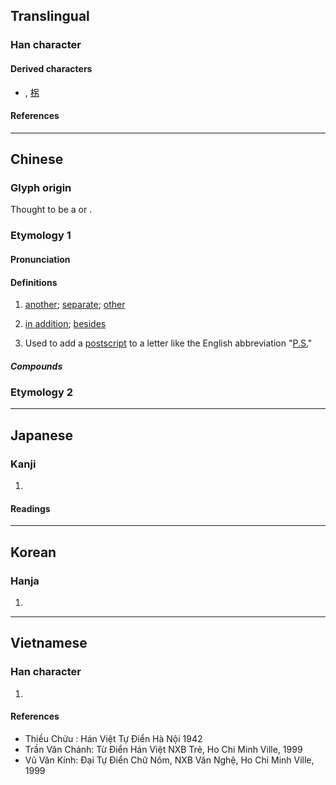 {{also|叧|加|叻}}
{{character info}}
==Translingual==
{{stroke order|strokes=5}}

===Han character===
{{Han char|rn=30|rad=口|as=02|sn=5|four=60427|canj=RKS|ids=⿱口力}}

====Derived characters====
* {{lang|und|sc=Hani|[[拐]]}},<!-- Japanese form slightly simplified --> [[柺]]

====References====
{{Han ref|kx=0172.010|dkj=03235|dj=0382.030|hdz=10574.050|uh=53E6}}

----

==Chinese==
{{zh-forms|alt=叧}}

===Glyph origin===
Thought to be a {{liushu|p}} or {{Han compound|口|t1=|力|ls=ic}}.

===Etymology 1===

====Pronunciation====
{{zh-pron
|m=lìng
|c=ling6
|h=pfs=nang
|mn=lēng
|mc=
|oc=y
|ma=y
|cat=a,adv
}}

====Definitions====
{{zh-hanzi}}

# [[another]]; [[separate]]; [[other]]
#: {{zh-x|另 一 回 事|another thing}}
#: {{zh-x|另計|to count separately}}
# [[in addition]]; [[besides]]
#: {{zh-x|另 有 打算|to have other plans}}
#: {{zh-x|另請高明|to find someone better qualified (than myself)}}
# Used to add a [[postscript]] to a letter like the English abbreviation "[[P.S.]]" {{attention|zh|needs check}}

=====Compounds=====
{{zh-der|孤另|另當別論|另眼相待|另起煙爨|另碼事|另結新歡|另眼相看|另闢蹊徑|另有|另起爐灶|另請高明|另一半|各門另戶|另立門戶|另眼看待|另具匠心|分另|另闢新徑|孤另另|另日|另巍巍|另謀發展|另外|另式|另搭架子|各衣另飯|另開生面|另行|另般|另眼|另有下文|另娶|另類|替另}}

{{zh-cat|Elementary}}

===Etymology 2===
{{zh-see|剮|v}}

----

==Japanese==

===Kanji===
{{ja-kanji|grade=|rs=口02}}

# {{rfdef|ja|sort=口02}}

====Readings====
{{ja-readings
|on=れい, りょう<りやう
|kun=わかれる, さく, べつの, べつに
}}

----

==Korean==

===Hanja===
{{ko-hanja|령}}

# {{rfdef|ko|sort=口02}}

----

==Vietnamese==

===Han character===
{{vi-readings|reading=[[lánh]], [[lính]], [[liếng]], [[tránh]]|rs=口02}}

# {{rfdef|vi|sort=口02}}

====References====
* Thiều Chửu : Hán Việt Tự Điển Hà Nội 1942
* Trần Văn Chánh: Từ Điển Hán Việt NXB Trẻ, Ho Chi Minh Ville, 1999
* Vũ Văn Kính: Đại Tự Điển Chữ Nôm, NXB Văn Nghệ, Ho Chi Minh Ville, 1999